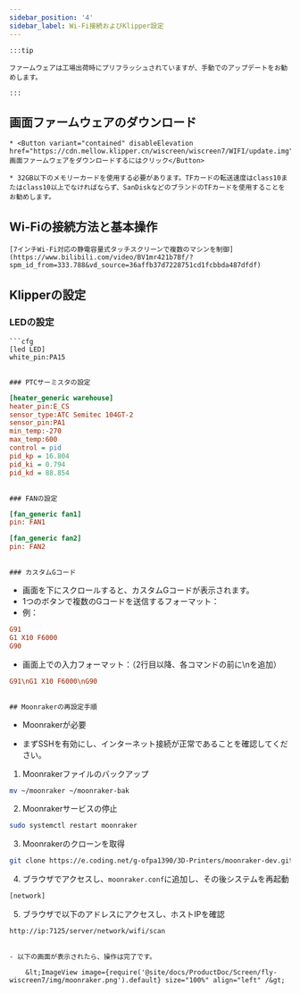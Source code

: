 ```yaml
---
sidebar_position: '4'
sidebar_label: Wi-Fi接続およびKlipper設定
---
```



```
:::tip

ファームウェアは工場出荷時にプリフラッシュされていますが、手動でのアップデートをお勧めします。

:::
```

## 画面ファームウェアのダウンロード

```
* <Button variant="contained" disableElevation href="https://cdn.mellow.klipper.cn/wiscreen/wiscreen7/WIFI/update.img">画面ファームウェアをダウンロードするにはクリック</Button>

* 32GB以下のメモリーカードを使用する必要があります。TFカードの転送速度はclass10またはclass10以上でなければならず、SanDiskなどのブランドのTFカードを使用することをお勧めします。
```

## Wi-Fiの接続方法と基本操作

```
[7インチWi-Fi対応の静電容量式タッチスクリーンで複数のマシンを制御](https://www.bilibili.com/video/BV1mr421b7Bf/?spm_id_from=333.788&vd_source=36affb37d7228751cd1fcbbda487dfdf)
```

## Klipperの設定

### LEDの設定

```
```cfg
[led LED]
white_pin:PA15
```
```

### PTCサーミスタの設定

```
```cfg
[heater_generic warehouse]
heater_pin:E_CS
sensor_type:ATC Semitec 104GT-2
sensor_pin:PA1
min_temp:-270
max_temp:600
control = pid
pid_kp = 16.804
pid_ki = 0.794
pid_kd = 88.854
```
```

### FANの設定

```
```cfg
[fan_generic fan1]
pin: FAN1
```


```cfg
[fan_generic fan2]
pin: FAN2
```
```

### カスタムGコード

```
* 画面を下にスクロールすると、カスタムGコードが表示されます。
* 1つのボタンで複数のGコードを送信するフォーマット：
* 例：

```cfg
G91
G1 X10 F6000
G90
```

* 画面上での入力フォーマット：（2行目以降、各コマンドの前に\nを追加）

```cfg
G91\nG1 X10 F6000\nG90
```
```

## Moonrakerの再設定手順

```
* Moonrakerが必要

* まずSSHを有効にし、インターネット接続が正常であることを確認してください。

1. Moonrakerファイルのバックアップ

```bash
mv ~/moonraker ~/moonraker-bak
```

2. Moonrakerサービスの停止

```bash
sudo systemctl restart moonraker
```

3. Moonrakerのクローンを取得

```bash
git clone https://e.coding.net/g-ofpa1390/3D-Printers/moonraker-dev.git -b flylcd-dev moonraker
```

4. ブラウザでアクセスし、`moonraker.conf`に追加し、その後システムを再起動

```bash
[network]
```

5. ブラウザで以下のアドレスにアクセスし、ホストIPを確認

```bash
http://ip:7125/server/network/wifi/scan
```
```

- 以下の画面が表示されたら、操作は完了です。

    &lt;ImageView image={require('@site/docs/ProductDoc/Screen/fly-wiscreen7/img/moonraker.png').default} size="100%" align="left" /&gt;
